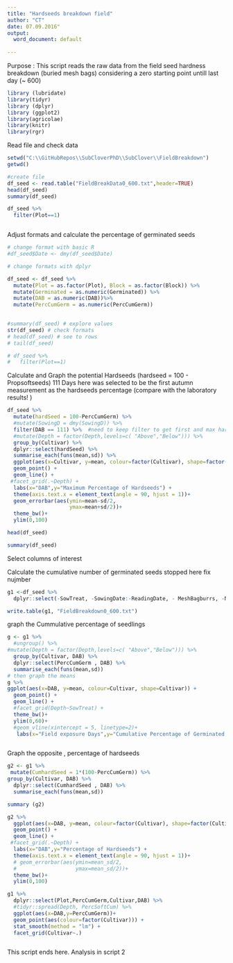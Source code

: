 ```yaml
---
title: "Hardseeds breakdown field"
author: "CT"
date: 07.09.2016"
output:
  word_document: default
  
---
```

Purpose : 
This script reads the raw data from the field seed hardness breakdown (buried mesh bags) considering a zero starting point untill last day (~ 600) 
  

```r
library (lubridate)
library(tidyr)
library (dplyr)
library (ggplot2)
library(agricolae)
library(knitr)
library(rgr)
```

Read file and check data 
```r
setwd("C:\\GitHubRepos\\SubCloverPhD\\SubClover\\FieldBreakdown")
getwd()

#create file
df_seed <- read.table("FieldBreakData0_600.txt",header=TRUE)
head(df_seed)
summary(df_seed)

df_seed %>%
  filter(Plot==1)



```

Adjust formats and calculate the percentage of germinated seeds 
```r
# change format with basic R 
#df_seed$Date <- dmy(df_seed$Date)

# change formats with dplyr 

df_seed <- df_seed %>%
  mutate(Plot = as.factor(Plot), Block = as.factor(Block)) %>%
  mutate(Germinated = as.numeric(Germinated)) %>%
  mutate(DAB = as.numeric(DAB))%>%
  mutate(PercCumGerm = as.numeric(PercCumGerm))
  

#summary(df_seed) # explore values
str(df_seed) # check formats
# head(df_seed) # see to rows
# tail(df_seed)

# df_seed %>%
#   filter(Plot==1)
```

Calculate and Graph the potential Hardseeds (hardseed = 100 - Propsoftseeds) 
111 Days here was selected to be the first autumn measurement as the hardseeds percentage (compare with the laboratory results! )

```r
df_seed %>%
  mutate(hardSeed = 100-PercCumGerm) %>%
  #mutate(SowingD = dmy(SowingD)) %>%
  filter(DAB == 111) %>%  #need to keep filter to get first and max hardseed percent
  #mutate(Depth = factor(Depth,levels=c( "Above","Below"))) %>%
  group_by(Cultivar) %>%
  dplyr::select(hardSeed) %>%
  summarise_each(funs(mean,sd)) %>%
  ggplot(aes(x=Cultivar, y=mean, colour=factor(Cultivar), shape=factor(Cultivar))) +
  geom_point() +
  geom_line() +
 #facet_grid(.~Depth) +
  labs(x="DAB",y="Maximum Percentage of Hardseeds") +
  theme(axis.text.x = element_text(angle = 90, hjust = 1))+
  geom_errorbar(aes(ymin=mean-sd/2,
                    ymax=mean+sd/2))+
  theme_bw()+
  ylim(0,100)

head(df_seed)

summary(df_seed)

```

Select columns of interest 

Calculate the cumulative number of germinated seeds 
stopped here fix nujmber 

```r

 
g1 <-df_seed %>%
  dplyr::select(-SowTreat, -SowingDate:-ReadingDate, - MeshBagburrs, -NumberSeedsPerBurr) 

write.table(g1, "FieldBreakdown0_600.txt")
```

graph the Cummulative percentage of seedlings 


```r




g <- g1 %>%
  #ungroup() %>%
#mutate(Depth = factor(Depth,levels=c( "Above","Below"))) %>%
  group_by(Cultivar, DAB) %>%
  dplyr::select(PercCumGerm , DAB) %>%
  summarise_each(funs(mean,sd))
# then graph the means 
g %>%
ggplot(aes(x=DAB, y=mean, colour=Cultivar, shape=Cultivar)) +
  geom_point() +
  geom_line() +
  #facet_grid(Depth~SowTreat) +
  theme_bw()+
  ylim(0,60)+
  #geom_vline(xintercept = 5, linetype=2)+
   labs(x="Field exposure Days",y="Cumulative Percentage of Germinated seeds")



```


Graph the opposite , percentage of hardseeds 

```r



g2 <- g1 %>%
 mutate(CumhardSeed = 1*(100-PercCumGerm)) %>%
group_by(Cultivar, DAB) %>%
  dplyr::select(CumhardSeed , DAB) %>%
  summarise_each(funs(mean,sd)) 

summary (g2) 

g2 %>%
  ggplot(aes(x=DAB, y=mean, colour=factor(Cultivar), shape=factor(Cultivar))) +
  geom_point() +
  geom_line() +
 #facet_grid(.~Depth) +
  labs(x="DAB",y="Percentage of Hardseeds") +
  theme(axis.text.x = element_text(angle = 90, hjust = 1))+
  # geom_errorbar(aes(ymin=mean_sd/2,
  #                   ymax=mean_sd/2))+
  theme_bw()+
  ylim(0,100)


```

```r


g1 %>%
  dplyr::select(Plot,PercCumGerm,Cultivar,DAB) %>%
  #tidyr::spread(Depth, PercSoftCum) %>%
  ggplot(aes(x=DAB,y=PercCumGerm))+
  geom_point(aes(colour=factor(Cultivar))) +
  stat_smooth(method = "lm") +
  facet_grid(Cultivar~.)



```

This script ends here. 
Analysis in script 2 


